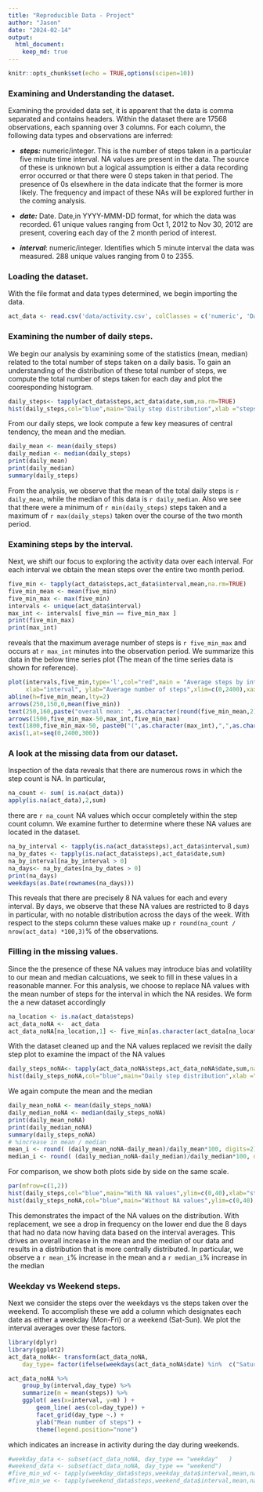 ```yaml
---
title: "Reproducible Data - Project"
author: "Jason"
date: "2024-02-14"
output: 
  html_document: 
    keep_md: true
---
```


<!-- make sure code and output is echoed. adjust scientific notation -->
```r
knitr::opts_chunk$set(echo = TRUE,options(scipen=10))
```

### Examining and Understanding the dataset.

Examining the provided data set, it is apparent that the data is comma separated and
contains headers. Within the dataset there are 17568 observations, each spanning over 3 columns. For each column, the following data types and observations are inferred:

* ***steps:*** numeric/integer.  This is the number of steps taken in a particular five minute time interval.  NA values are present in the data. The source of these is unknown but a logical assumption is either a data recording error occurred or that there were 0 steps taken in that period.  The presence of 0s elsewhere in the data indicate that the former is more likely.  The frequency and impact of these NAs will be explored further in the coming analysis. 

* ***date:*** Date. Date,in YYYY-MMM-DD format, for which the data was recorded. 61 unique values ranging from Oct 1, 2012 to Nov 30, 2012 are present, covering each day of the 2 month period of interest.

* ***interval***: numeric/integer.  Identifies which 5 minute interval the data was measured. 288 unique values ranging from 0 to 2355.

### Loading the dataset.

With the file format and data types determined, we begin importing the data.
```r
act_data <- read.csv('data/activity.csv', colClasses = c('numeric', 'Date', 'numeric'))
```

### Examining the number of daily steps.
We begin our analysis by examining some of the statistics (mean, median) related to the total number of steps taken on a daily basis.  To gain an understanding of the distribution of these total number of steps, we compute the total number of steps taken for each day and plot the cooresponding histogram.

```r
daily_steps<- tapply(act_data$steps,act_data$date,sum,na.rm=TRUE)
hist(daily_steps,col="blue",main="Daily step distribution",xlab ="steps")
```

From our daily steps, we look compute a few key measures of central tendency, the mean and the median.

```r
daily_mean <- mean(daily_steps)
daily_median <- median(daily_steps)
print(daily_mean)
print(daily_median)
summary(daily_steps)
```

From the analysis, we observe that the mean of the total daily steps is `r daily_mean`, while the median of this data is `r daily_median`.  Also we see that there were a minimum of `r min(daily_steps)` steps taken and a maximum of `r max(daily_steps)` taken over the course of the two month period. 

### Examining steps by the interval.

Next, we shift our focus to exploring the activity data over each interval.  For each interval we obtain the mean steps over the entire two month period. 

```r
five_min <- tapply(act_data$steps,act_data$interval,mean,na.rm=TRUE)
five_min_mean <- mean(five_min)
five_min_max <- max(five_min)
intervals <- unique(act_data$interval)
max_int <- intervals[ five_min == five_min_max ]
print(five_min_max)
print(max_int)
```

reveals that the maximum average number of steps is `r five_min_max` and occurs at `r max_int` minutes into the observation period.  We summarize this data in the below time series plot (The mean of the time series data is shown for reference).

```r
plot(intervals,five_min,type='l',col="red",main = "Average steps by interval",
     xlab="interval", ylab="Average number of steps",xlim=c(0,2400),xaxt='n')
abline(h=five_min_mean,lty=2)
arrows(250,150,0,mean(five_min))
text(250,160,paste("overall mean: ",as.character(round(five_min_mean,2))))
arrows(1500,five_min_max-50,max_int,five_min_max)
text(1800,five_min_max-50, paste0("(",as.character(max_int),",",as.character(round(five_min_max,3)),")")   )
axis(1,at=seq(0,2400,300))
```


### A look at the missing data from our dataset.

Inspection of the data reveals that there are numerous rows in which the step count is NA.  In particular,

```r
na_count <- sum( is.na(act_data))
apply(is.na(act_data),2,sum) 
```
there are `r na_count` NA values which occur completely within the step count column.  We examine further to determine where these NA values are located in the dataset.

```R
na_by_interval <- tapply(is.na(act_data$steps),act_data$interval,sum)
na_by_dates <- tapply(is.na(act_data$steps),act_data$date,sum)
na_by_interval[na_by_interval > 0]
na_days<- na_by_dates[na_by_dates > 0]
print(na_days)
weekdays(as.Date(rownames(na_days)))
```
This reveals that there are precisely 8 NA values for each and every interval.  By days, we observe that these NA values are restricted to 8 days in particular, with no notable distribution across the days of the week.  With respect to the steps column these values make up `r round(na_count / nrow(act_data) *100,3)`% of the observations.

### Filling in the missing values.
Since the the presence of these NA values may introduce bias and volatility to our mean and median calcuations, we seek to fill in these values in a reasonable manner. For this analysis, we choose to replace NA values with the mean number of steps for the interval in which the NA resides.  We form the a new dataset accordingly

```r
na_location <- is.na(act_data$steps)
act_data_noNA <-  act_data
act_data_noNA[na_location,1] <- five_min[as.character(act_data[na_location,3])]
```

With the dataset cleaned up and the NA values replaced we revisit the daily step plot to examine the impact of the NA values


```r
daily_steps_noNA<- tapply(act_data_noNA$steps,act_data_noNA$date,sum,na.rm=TRUE)
hist(daily_steps_noNA,col="blue",main="Daily step distribution",xlab ="steps")
```

We again compute the mean and the median

```r
daily_mean_noNA <- mean(daily_steps_noNA)
daily_median_noNA <- median(daily_steps_noNA)
print(daily_mean_noNA)
print(daily_median_noNA)
summary(daily_steps_noNA)
# %increase in mean / median
mean_i <- round( (daily_mean_noNA-daily_mean)/daily_mean*100, digits=2)
median_i <- round( (daily_median_noNA-daily_median)/daily_median*100, digits=2)  
```

For comparison, we show both plots side by side on the same scale.
```r
par(mfrow=c(1,2))
hist(daily_steps,col="blue",main="With NA values",ylim=c(0,40),xlab="steps")
hist(daily_steps_noNA,col="blue",main="Without NA values",ylim=c(0,40),xlab="steps")
```

This demonstrates the impact of the NA values on the distribution.  With replacement, we see a drop in frequency on the lower end due the 8 days that had no data now having data based on the interval averages.  This drives an overall increase in the mean and the median of our data and results in a distribution that is more centrally distributed.  In particular, we observe a `r mean_i`%
increase in the mean and a `r median_i`% increase in the median

### Weekday vs Weekend steps.

Next we consider the steps over the weekdays  vs the steps taken over the weekend.  To accomplish these we add a column which designates each date as either a weekday (Mon-Fri) or a weekend (Sat-Sun).  We plot the interval averages over these factors.


```r
library(dplyr)
library(ggplot2)
act_data_noNA<- transform(act_data_noNA,
    day_type= factor(ifelse(weekdays(act_data_noNA$date) %in%  c("Saturday","Sunday"),"weekend","weekday")))

act_data_noNA %>%
    group_by(interval,day_type) %>%
    summarize(m = mean(steps)) %>%
    ggplot( aes(x=interval, y=m) ) +
        geom_line( aes(col=day_type)) + 
        facet_grid(day_type ~.) + 
        ylab("Mean number of steps") + 
        theme(legend.position="none")
```
which indicates an increase in activity during the day during weekends.


```r
#weekday_data <- subset(act_data_noNA, day_type == "weekday"   ) 
#weekend_data <- subset(act_data_noNA, day_type == "weekend")
#five_min_wd <- tapply(weekday_data$steps,weekday_data$interval,mean,na.rm=TRUE)
#five_min_we <- tapply(weekend_data$steps,weekend_data$interval,mean,na.rm=TRUE)
```